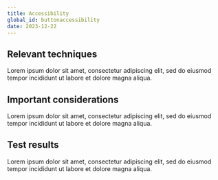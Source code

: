 ```yaml
---
title: Accessibility
global_id: buttonaccessibility
date: 2023-12-22
---
```


## Relevant techniques
Lorem ipsum dolor sit amet, consectetur adipiscing elit, sed do eiusmod tempor incididunt ut labore et dolore magna aliqua. 

## Important considerations
Lorem ipsum dolor sit amet, consectetur adipiscing elit, sed do eiusmod tempor incididunt ut labore et dolore magna aliqua. 

## Test results 
Lorem ipsum dolor sit amet, consectetur adipiscing elit, sed do eiusmod tempor incididunt ut labore et dolore magna aliqua. 